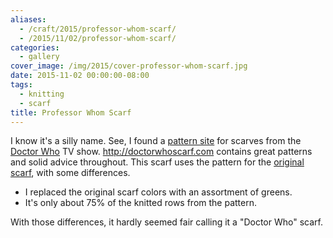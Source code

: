 ```yaml
---
aliases:
  - /craft/2015/professor-whom-scarf/
  - /2015/11/02/professor-whom-scarf/
categories:
  - gallery
cover_image: /img/2015/cover-professor-whom-scarf.jpg
date: 2015-11-02 00:00:00-08:00
tags:
  - knitting
  - scarf
title: Professor Whom Scarf
---
```


[pattern site]: http://doctorwhoscarf.com
[Doctor Who]: https://en.wikipedia.org/wiki/Doctor_Who
[original scarf]: http://www.doctorwhoscarf.com/s12.html
I know it's a silly name. See, I found a [pattern site][] for scarves from the [Doctor Who][]
TV show. http://doctorwhoscarf.com contains great patterns and solid advice throughout. This
scarf uses the pattern for the [original scarf][], with some differences.

* I replaced the original scarf colors with an assortment of greens.
* It's only about 75% of the knitted rows from the pattern.

With those differences, it hardly seemed fair calling it a "Doctor Who" scarf.
